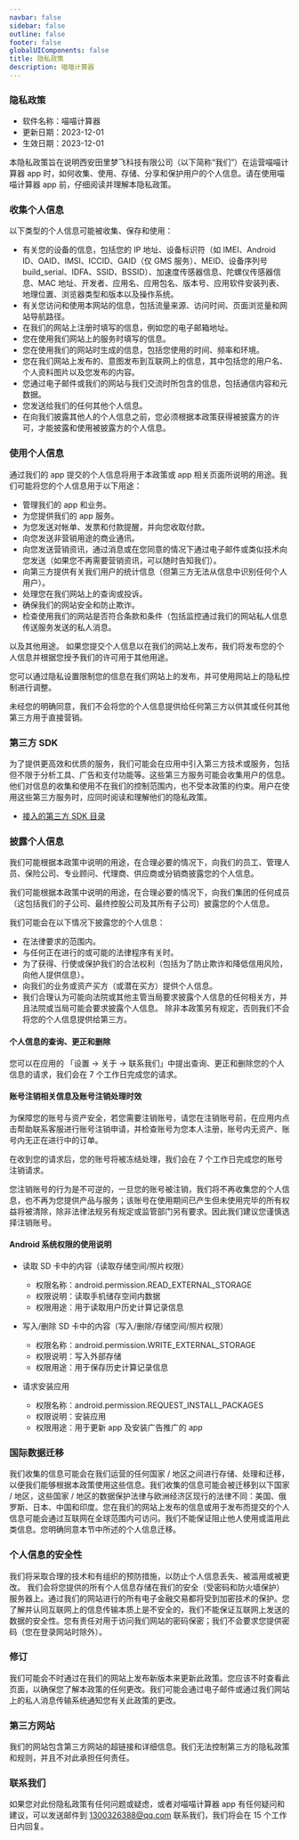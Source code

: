 ```yaml
---
navbar: false
sidebar: false
outline: false
footer: false
globalUIComponents: false
title: 隐私政策
description: 喵喵计算器
---
```


### 隐私政策

- 软件名称：喵喵计算器
- 更新日期：2023-12-01
- 生效日期：2023-12-01

本隐私政策旨在说明西安田里梦飞科技有限公司（以下简称“我们”）在运营喵喵计算器 app 时，如何收集、使用、存储、分享和保护用户的个人信息。请在使用喵喵计算器 app 前，仔细阅读并理解本隐私政策。

### 收集个人信息
以下类型的个人信息可能被收集、保存和使用：

- 有关您的设备的信息，包括您的 IP 地址、设备标识符（如 IMEI、Android ID、OAID、IMSI、ICCID、GAID（仅 GMS 服务）、MEID、设备序列号 build_serial、IDFA、SSID、BSSID）、加速度传感器信息、陀螺仪传感器信息、MAC 地址、开发者、应用名、应用包名、版本号、应用软件安装列表、地理位置、浏览器类型和版本以及操作系统。
- 有关您访问和使用本网站的信息，包括流量来源、访问时间、页面浏览量和网站导航路径。
- 在我们的网站上注册时填写的信息，例如您的电子邮箱地址。
- 您在使用我们网站上的服务时填写的信息。
- 您在使用我们的网站时生成的信息，包括您使用的时间、频率和环境。
- 您在我们网站上发布的、意图发布到互联网上的信息，其中包括您的用户名、个人资料图片以及您发布的内容。
- 您通过电子邮件或我们的网站与我们交流时所包含的信息，包括通信内容和元数据。
- 您发送给我们的任何其他个人信息。
- 在向我们披露其他人的个人信息之前，您必须根据本政策获得被披露方的许可，才能披露和使用被披露方的个人信息。

### 使用个人信息
通过我们的 app 提交的个人信息将用于本政策或 app 相关页面所说明的用途。我们可能将您的个人信息用于以下用途：

- 管理我们的 app 和业务。
- 为您提供我们的 app 服务。
- 为您发送对帐单、发票和付款提醒，并向您收取付款。
- 向您发送非营销用途的商业通讯。
- 向您发送营销资讯，通过消息或在您同意的情况下通过电子邮件或类似技术向您发送（如果您不再需要营销资讯，可以随时告知我们）。
- 向第三方提供有关我们用户的统计信息（但第三方无法从信息中识别任何个人用户）。
- 处理您在我们网站上的查询或投诉。
- 确保我们的网站安全和防止欺诈。
- 检查使用我们的网站是否符合条款和条件（包括监控通过我们的网站私人信息传送服务发送的私人消息。

以及其他用途。 如果您提交个人信息以在我们的网站上发布，我们将发布您的个人信息并根据您授予我们的许可用于其他用途。

您可以通过隐私设置限制您的信息在我们网站上的发布，并可使用网站上的隐私控制进行调整。

未经您的明确同意，我们不会将您的个人信息提供给任何第三方以供其或任何其他第三方用于直接营销。

### 第三方 SDK
为了提供更高效和优质的服务，我们可能会在应用中引入第三方技术或服务，包括但不限于分析工具、广告和支付功能等。这些第三方服务可能会收集用户的信息。他们对信息的收集和使用不在我们的控制范围内，也不受本政策的约束。用户在使用这些第三方服务时，应同时阅读和理解他们的隐私政策。

- [接入的第三方 SDK 目录](./sdk)

### 披露个人信息
我们可能根据本政策中说明的用途，在合理必要的情况下，向我们的员工、管理人员、保险公司、专业顾问、代理商、供应商或分销商披露您的个人信息。

我们可能根据本政策中说明的用途，在合理必要的情况下，向我们集团的任何成员（这包括我们的子公司、最终控股公司及其所有子公司）披露您的个人信息。

我们可能会在以下情况下披露您的个人信息：

- 在法律要求的范围内。
- 与任何正在进行的或可能的法律程序有关时。
- 为了获得、行使或保护我们的合法权利（包括为了防止欺诈和降低信用风险，向他人提供信息）。
- 向我们的业务或资产买方（或潜在买方）提供个人信息。
- 我们合理认为可能向法院或其他主管当局要求披露个人信息的任何相关方，并且法院或当局可能会要求披露个人信息。
除非本政策另有规定，否则我们不会将您的个人信息提供给第三方。

#### 个人信息的查询、更正和删除
您可以在应用的 「设置 -> 关于 -> 联系我们」中提出查询、更正和删除您的个人信息的请求，我们会在 7 个工作日完成您的请求。

#### 账号注销相关信息及账号注销处理时效
为保障您的账号与资产安全，若您需要注销账号，请您在注销账号前，在应用内点击帮助联系客服进行账号注销申请，并检查账号为您本人注册，账号内无资产、账号内无正在进行中的订单。

在收到您的请求后，您的账号将被冻结处理，我们会在 7 个工作日完成您的账号注销请求。

您注销账号的行为是不可逆的，一旦您的账号被注销，我们将不再收集您的个人信息，也不再为您提供产品与服务；该账号在使用期间已产生但未使用完毕的所有权益将被清除，除非法律法规另有规定或监管部门另有要求。因此我们建议您谨慎选择注销账号。

#### Android 系统权限的使用说明
- 读取 SD 卡中的内容（读取存储空间/照片权限）
    - 权限名称：android.permission.READ_EXTERNAL_STORAGE
    - 权限说明：读取手机储存空间内数据
    - 权限用途：用于读取用户历史计算记录信息

- 写入/删除 SD 卡中的内容（写入/删除/存储空间/照片权限）
    - 权限名称：android.permission.WRITE_EXTERNAL_STORAGE
    - 权限说明：写入外部存储
    - 权限用途：用于保存历史计算记录信息

- 请求安装应用
    - 权限名称：android.permission.REQUEST_INSTALL_PACKAGES
    - 权限说明：安装应用
    - 权限用途：用于更新 app 及安装广告推广的 app

### 国际数据迁移
我们收集的信息可能会在我们运营的任何国家 / 地区之间进行存储、处理和迁移，以便我们能够根据本政策使用这些信息。我们收集的信息可能会被迁移到以下国家 / 地区，这些国家 / 地区的数据保护法律与欧洲经济区现行的法律不同：美国、俄罗斯、日本、中国和印度。您在我们的网站上发布的信息或用于发布而提交的个人信息可能会通过互联网在全球范围内可访问。我们不能保证阻止他人使用或滥用此类信息。您明确同意本节中所述的个人信息迁移。

### 个人信息的安全性
我们将采取合理的技术和有组织的预防措施，以防止个人信息丢失、被滥用或被更改。 我们会将您提供的所有个人信息存储在我们的安全（受密码和防火墙保护）服务器上。通过我们的网站进行的所有电子金融交易都将受到加密技术的保护。您了解并认同互联网上的信息传输本质上是不安全的，我们不能保证互联网上发送的数据的安全性。您有责任对用于访问我们网站的密码保密；我们不会要求您提供密码（您在登录网站时除外）。

### 修订
我们可能会不时通过在我们的网站上发布新版本来更新此政策。您应该不时查看此页面，以确保您了解本政策的任何更改。我们可能会通过电子邮件或通过我们网站上的私人消息传输系统通知您有关此政策的更改。

### 第三方网站
我们的网站包含第三方网站的超链接和详细信息。我们无法控制第三方的隐私政策和规则，并且不对此承担任何责任。

### 联系我们
如果您对此份隐私政策有任何问题或疑虑，或者对喵喵计算器 app 有任何疑问和建议，可以发送邮件到 1300326388@qq.com 联系我们，我们将会在 15 个工作日内回复。